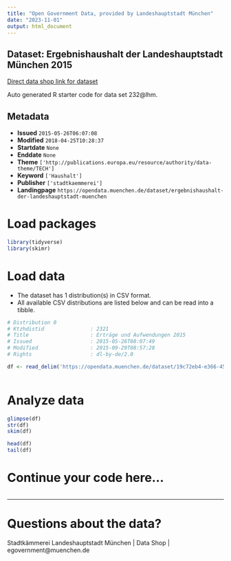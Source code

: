 ```yaml
---
title: "Open Government Data, provided by Landeshauptstadt München"
date: "2023-11-01"
output: html_document
---
```


## Dataset: Ergebnishaushalt der Landeshauptstadt München 2015

[Direct data shop link for dataset](https://opendata.muenchen.de/dataset/ergebnishaushalt-der-landeshauptstadt-muenchen)

Auto generated R starter code for data set 232@lhm.

## Metadata

- **Issued** `2015-05-26T06:07:08`
- **Modified** `2018-04-25T10:28:37`
- **Startdate** `None`
- **Enddate** `None`
- **Theme** `['http://publications.europa.eu/resource/authority/data-theme/TECH']`
- **Keyword** `['Haushalt']`
- **Publisher** `['stadtkaemmerei']`
- **Landingpage** `https://opendata.muenchen.de/dataset/ergebnishaushalt-der-landeshauptstadt-muenchen`


# Load packages

```r

library(tidyverse)
library(skimr)

```

# Load data

-   The dataset has 1 distribution(s) in CSV format.
-   All available CSV distributions are listed below and can be read into a tibble.

```r

# Distribution 0
# Ktzhdistid               : 2321
# Title                    : Erträge und Aufwendungen 2015
# Issued                   : 2015-05-26T08:07:49
# Modified                 : 2015-09-29T08:57:28
# Rights                   : dl-by-de/2.0

df <- read_delim('https://opendata.muenchen.de/dataset/19c72eb4-e366-4500-8c82-55317528ab2a/resource/ebf70422-9f3e-40ca-bf52-c4cbe4c4225c/download/150929baumertragaufwandbearb.csv')



```

# Analyze data

```r

glimpse(df)
str(df)
skim(df)

head(df)
tail(df)

```

# Continue your code here...

```r

```

------------------------------------------------------------------------

# Questions about the data?

Stadtkämmerei Landeshauptstadt München | Data Shop | egovernment@muenchen.de
